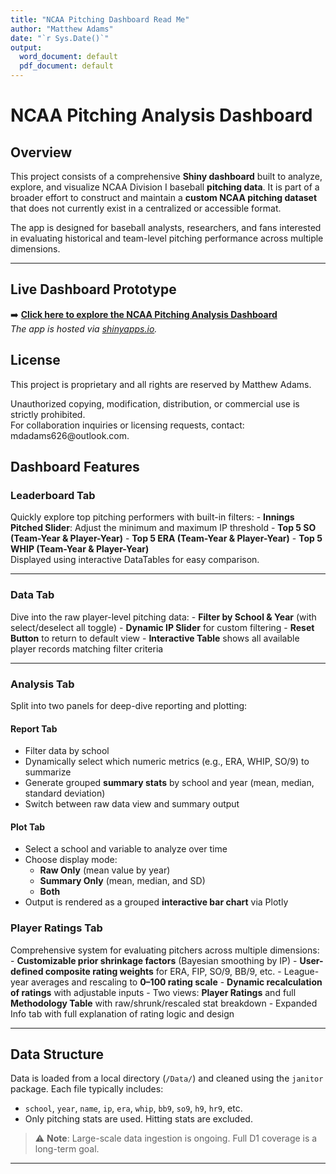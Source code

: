 ```yaml
---
title: "NCAA Pitching Dashboard Read Me"
author: "Matthew Adams"
date: "`r Sys.Date()`"
output:
  word_document: default
  pdf_document: default
---
```


# NCAA Pitching Analysis Dashboard

## Overview

This project consists of a comprehensive **Shiny dashboard** built to analyze, explore, and visualize NCAA Division I baseball **pitching data**. It is part of a broader effort to construct and maintain a **custom NCAA pitching dataset** that does not currently exist in a centralized or accessible format.

The app is designed for baseball analysts, researchers, and fans interested in evaluating historical and team-level pitching performance across multiple dimensions.

---

## Live Dashboard Prototype

➡️ **[Click here to explore the NCAA Pitching Analysis Dashboard](https://matthew-apps.shinyapps.io/baseball_data_analysis/)**  
_The app is hosted via [shinyapps.io](https://www.shinyapps.io)._

## License

This project is proprietary and all rights are reserved by Matthew Adams.

Unauthorized copying, modification, distribution, or commercial use is strictly prohibited.  
For collaboration inquiries or licensing requests, contact: mdadams626@outlook.com.

## Dashboard Features

###  Leaderboard Tab
Quickly explore top pitching performers with built-in filters:
- **Innings Pitched Slider**: Adjust the minimum and maximum IP threshold
- **Top 5 SO (Team-Year & Player-Year)**
- **Top 5 ERA (Team-Year & Player-Year)**
- **Top 5 WHIP (Team-Year & Player-Year)**  
Displayed using interactive DataTables for easy comparison.

---

###  Data Tab
Dive into the raw player-level pitching data:
- **Filter by School & Year** (with select/deselect all toggle)
- **Dynamic IP Slider** for custom filtering
- **Reset Button** to return to default view
- **Interactive Table** shows all available player records matching filter criteria

---

###  Analysis Tab
Split into two panels for deep-dive reporting and plotting:

####  Report Tab
- Filter data by school
- Dynamically select which numeric metrics (e.g., ERA, WHIP, SO/9) to summarize
- Generate grouped **summary stats** by school and year (mean, median, standard deviation)
- Switch between raw data view and summary output

####  Plot Tab
- Select a school and variable to analyze over time
- Choose display mode:
  - **Raw Only** (mean value by year)
  - **Summary Only** (mean, median, and SD)
  - **Both**
- Output is rendered as a grouped **interactive bar chart** via Plotly

### Player Ratings Tab
Comprehensive system for evaluating pitchers across multiple dimensions:
- **Customizable prior shrinkage factors** (Bayesian smoothing by IP)
- **User-defined composite rating weights** for ERA, FIP, SO/9, BB/9, etc.
- League-year averages and rescaling to **0–100 rating scale**
- **Dynamic recalculation of ratings** with adjustable inputs
- Two views: **Player Ratings** and full **Methodology Table** with raw/shrunk/rescaled stat breakdown
- Expanded Info tab with full explanation of rating logic and design

---

## Data Structure

Data is loaded from a local directory (`/Data/`) and cleaned using the `janitor` package. Each file typically includes:

- `school`, `year`, `name`, `ip`, `era`, `whip`, `bb9`, `so9`, `h9`, `hr9`, etc.
- Only pitching stats are used. Hitting stats are excluded.

> ⚠️ **Note**: Large-scale data ingestion is ongoing. Full D1 coverage is a long-term goal.

---


